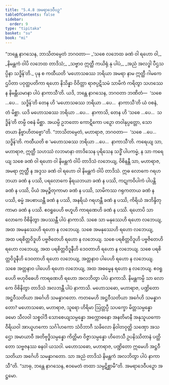 ```yaml
---
title: "5.4.8 အမရာဒေဝီပဉှ"
tableOfContents: false
sidebar:
  order: 9
type: "tipitaka"
basket: "su"
book: "mi"
---
```



<DynamicBreadcrumb />

<Division number="157" book="mi">

<Paragraph number="919" book="mi">
“ဘန္တေ နာဂသေန, ဘာသိတမ္ပေတံ ဘဂဝတာ—
</Paragraph>

<Paragraph number="920" type="verses" book="mi">
_‘သစေ လဘေထ ခဏံ ဝါ ရဟော ဝါ,_  
_နိမန္တကံ ဝါပိ လဘေထ တာဒိသံ;_  
_သဗ္ဗာဝ ဣတ္ထီ ကယိရုံ နု ပါပံ,_  
_အညံ အလဒ္ဓါ ပီဌသပ္ပိနာ သဒ္ဓိန်’တိ._  

</Paragraph>

<Paragraph number="921" book="mi">
ပုန စ ကထီယတိ ‘မဟောသဓဿ ဘရိယာ အမရာ နာမ ဣတ္ထီ ဂါမကေ ဌပိတာ ပဝုတ္ထပတိကာ ရဟော နိသိန္နာ ဝိဝိတ္တာ ရာဇပ္ပဋိသမံ သာမိကံ ကရိတွာ သဟဿေန နိမန္တီယမာနာ ပါပံ နာကာသီ’တိ. ယဒိ, ဘန္တေ နာဂသေန, ဘဂဝတာ ဘဏိတံ—  ‘သစေ …ပေ…  သဒ္ဓိန်’တိ တေန ဟိ ‘မဟောသဓဿ ဘရိယာ …ပေ…  နာကာသီ’တိ ယံ ဝစနံ, တံ မိစ္ဆာ. ယဒိ မဟောသဓဿ ဘရိယာ …ပေ…  နာကာသိ, တေန ဟိ ‘သစေ …ပေ…  သဒ္ဓိန်’တိ တမ္ပိ ဝစနံ မိစ္ဆာ. အယမ္ပိ ဥဘတော ကောဋိကော ပဉှော တဝါနုပ္ပတ္တော, သော တယာ နိဗ္ဗာဟိတဗ္ဗော”တိ.
</Paragraph>

<Paragraph number="922" book="mi">
“ဘာသိတမ္ပေတံ, မဟာရာဇ, ဘဂဝတာ—  ‘သစေ …ပေ…  သဒ္ဓိန်’တိ. ကထီယတိ စ ‘မဟောသဓဿ ဘရိယာ …ပေ…  နာကာသီ’တိ. ကရေယျ သာ, မဟာရာဇ, ဣတ္ထီ သဟဿံ လဘမာနာ တာဒိသေန ပုရိသေန သဒ္ဓိံ ပါပကမ္မံ, န သာ ကရေယျ သစေ ခဏံ ဝါ ရဟော ဝါ နိမန္တကံ ဝါပိ တာဒိသံ လဘေယျ, ဝိစိနန္တီ သာ, မဟာရာဇ, အမရာ ဣတ္ထီ န အဒ္ဒသ ခဏံ ဝါ ရဟော ဝါ နိမန္တကံ ဝါပိ တာဒိသံ.
</Paragraph>

<Paragraph number="923" book="mi">
ဣဓ လောကေ ဂရဟဘယာ ခဏံ န ပဿိ, ပရလောကေ နိရယဘယာ ခဏံ န ပဿိ, ကဋုကဝိပါကံ ပါပန္တိ ခဏံ န ပဿိ, ပိယံ အမုဉ္စိတုကာမာ ခဏံ န ပဿိ, သာမိကဿ ဂရုကတာယ ခဏံ န ပဿိ, ဓမ္မံ အပစာယန္တီ ခဏံ န ပဿိ, အနရိယံ ဂရဟန္တီ ခဏံ န ပဿိ, ကိရိယံ အဘိန္ဒိတုကာမာ ခဏံ န ပဿိ. ဧဝရူပေဟိ ဗဟူဟိ ကာရဏေဟိ ခဏံ န ပဿိ.
</Paragraph>

<Paragraph number="924" book="mi">
ရဟောပိ သာ လောကေ ဝိစိနိတွာ အပဿန္တီ ပါပံ နာကာသိ. သစေ သာ မနုဿေဟိ ရဟော လဘေယျ, အထ အမနုဿေဟိ ရဟော န လဘေယျ. သစေ အမနုဿေဟိ ရဟော လဘေယျ, အထ ပရစိတ္တဝိဒူဟိ ပဗ္ဗဇိတေဟိ ရဟော န လဘေယျ. သစေ ပရစိတ္တဝိဒူဟိ ပဗ္ဗဇိတေဟိ ရဟော လဘေယျ, အထ ပရစိတ္တဝိဒူနီဟိ ဒေဝတာဟိ ရဟော န လဘေယျ. သစေ ပရစိတ္တဝိဒူနီဟိ ဒေဝတာဟိ ရဟော လဘေယျ, အတ္တနာဝ ပါပေဟိ ရဟော န လဘေယျ. သစေ အတ္တနာဝ ပါပေဟိ ရဟော လဘေယျ, အထ အဓမ္မေန ရဟော န လဘေယျ. ဧဝရူပေဟိ ဗဟုဝိဓေဟိ ကာရဏေဟိ ရဟော အလဘိတွာ ပါပံ နာကာသိ.
</Paragraph>

<Paragraph number="925" book="mi">
နိမန္တကမ္ပိ သာ လောကေ ဝိစိနိတွာ တာဒိသံ အလဘန္တီ ပါပံ နာကာသိ. မဟောသဓော, မဟာရာဇ, ပဏ္ဍိတော အဋ္ဌဝီသတိယာ အင်္ဂေဟိ သမန္နာဂတော. ကတမေဟိ အဋ္ဌဝီသတိယာ အင်္ဂေဟိ သမန္နာဂတော? မဟောသဓော, မဟာရာဇ, သူရော ဟိရိမာ ဩတ္တပ္ပီ သပက္ခော မိတ္တသမ္ပန္နော ခမော သီလဝါ သစ္စဝါဒီ သောစေယျသမ္ပန္နော အက္ကောဓနော အနတိမာနီ အနုသူယကော ဝီရိယဝါ အာယူဟကော သင်္ဂါဟကော သံဝိဘာဂီ သခိလော နိဝါတဝုတ္တိ သဏှော အသဌော အမာယာဝီ အတိဗုဒ္ဓိသမ္ပန္နော ကိတ္တိမာ ဝိဇ္ဇာသမ္ပန္နော ဟိတေသီ ဥပနိဿိတာနံ ပတ္ထိတော သဗ္ဗဇနဿ ဓနဝါ ယသဝါ. မဟောသဓော, မဟာရာဇ, ပဏ္ဍိတော ဣမေဟိ အဋ္ဌဝီသတိယာ အင်္ဂေဟိ သမန္နာဂတော. သာ အညံ တာဒိသံ နိမန္တကံ အလဘိတွာ ပါပံ နာကာသီ”တိ. “သာဓု, ဘန္တေ နာဂသေန, ဧဝမေတံ တထာ သမ္ပဋိစ္ဆာမီ”တိ.

</Paragraph>
</Division>

<Paragraph number="926" type="center" book="mi">
အမရာဒေဝီပဉှော အဋ္ဌမော.
</Paragraph>